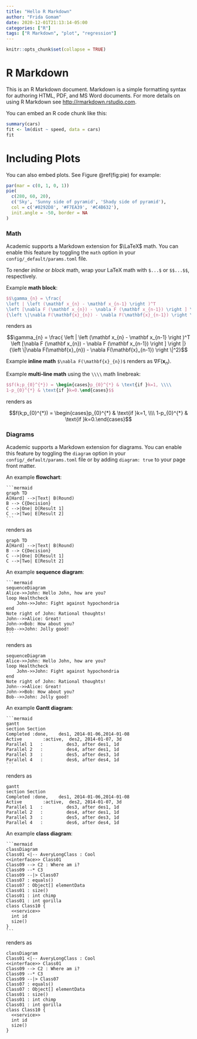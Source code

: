 ```yaml
---
title: "Hello R Markdown"
author: "Frida Gomam"
date: 2020-12-01T21:13:14-05:00
categories: ["R"]
tags: ["R Markdown", "plot", "regression"]
---
```


```r
knitr::opts_chunk$set(collapse = TRUE)
```

# R Markdown

This is an R Markdown document. Markdown is a simple formatting syntax for authoring HTML, PDF, and MS Word documents. For more details on using R Markdown see <http://rmarkdown.rstudio.com>.

You can embed an R code chunk like this:

```r
summary(cars)
fit <- lm(dist ~ speed, data = cars)
fit
```

# Including Plots

You can also embed plots. See Figure \@ref(fig:pie) for example:

```r
par(mar = c(0, 1, 0, 1))
pie(
  c(280, 60, 20),
  c('Sky', 'Sunny side of pyramid', 'Shady side of pyramid'),
  col = c('#0292D8', '#F7EA39', '#C4B632'),
  init.angle = -50, border = NA
)
```

### Math

Academic supports a Markdown extension for $\LaTeX$ math. You can enable this feature by toggling the `math` option in your `config/_default/params.toml` file.

To render *inline* or *block* math, wrap your LaTeX math with `$...$` or `$$...$$`, respectively.

Example **math block**:

```latex
$$\gamma_{n} = \frac{ 
\left | \left (\mathbf x_{n} - \mathbf x_{n-1} \right )^T 
\left [\nabla F (\mathbf x_{n}) - \nabla F (\mathbf x_{n-1}) \right ] \right |}
{\left \|\nabla F(\mathbf{x}_{n}) - \nabla F(\mathbf{x}_{n-1}) \right \|^2}$$
```

renders as

$$\gamma_{n} = \frac{ \left | \left (\mathbf x_{n} - \mathbf x_{n-1} \right )^T \left [\nabla F (\mathbf x_{n}) - \nabla F (\mathbf x_{n-1}) \right ] \right |}{\left \|\nabla F(\mathbf{x}_{n}) - \nabla F(\mathbf{x}_{n-1}) \right \|^2}$$

Example **inline math** `$\nabla F(\mathbf{x}_{n})$` renders as $\nabla F(\mathbf{x}_{n})$.

Example **multi-line math** using the `\\\\` math linebreak:

```latex
$$f(k;p_{0}^{*}) = \begin{cases}p_{0}^{*} & \text{if }k=1, \\\\
1-p_{0}^{*} & \text{if }k=0.\end{cases}$$
```

renders as

$$f(k;p_{0}^{*}) = \begin{cases}p_{0}^{*} & \text{if }k=1, \\\\
1-p_{0}^{*} & \text{if }k=0.\end{cases}$$

### Diagrams

Academic supports a Markdown extension for diagrams. You can enable this feature by toggling the `diagram` option in your `config/_default/params.toml` file or by adding `diagram: true` to your page front matter.

An example **flowchart**:

    ```mermaid
    graph TD
    A[Hard] -->|Text| B(Round)
    B --> C{Decision}
    C -->|One| D[Result 1]
    C -->|Two| E[Result 2]
    ```

renders as

```mermaid
graph TD
A[Hard] -->|Text| B(Round)
B --> C{Decision}
C -->|One| D[Result 1]
C -->|Two| E[Result 2]
```

An example **sequence diagram**:

    ```mermaid
    sequenceDiagram
    Alice->>John: Hello John, how are you?
    loop Healthcheck
        John->>John: Fight against hypochondria
    end
    Note right of John: Rational thoughts!
    John-->>Alice: Great!
    John->>Bob: How about you?
    Bob-->>John: Jolly good!
    ```

renders as

```mermaid
sequenceDiagram
Alice->>John: Hello John, how are you?
loop Healthcheck
    John->>John: Fight against hypochondria
end
Note right of John: Rational thoughts!
John-->>Alice: Great!
John->>Bob: How about you?
Bob-->>John: Jolly good!
```

An example **Gantt diagram**:

    ```mermaid
    gantt
    section Section
    Completed :done,    des1, 2014-01-06,2014-01-08
    Active        :active,  des2, 2014-01-07, 3d
    Parallel 1   :         des3, after des1, 1d
    Parallel 2   :         des4, after des1, 1d
    Parallel 3   :         des5, after des3, 1d
    Parallel 4   :         des6, after des4, 1d
    ```

renders as

```mermaid
gantt
section Section
Completed :done,    des1, 2014-01-06,2014-01-08
Active        :active,  des2, 2014-01-07, 3d
Parallel 1   :         des3, after des1, 1d
Parallel 2   :         des4, after des1, 1d
Parallel 3   :         des5, after des3, 1d
Parallel 4   :         des6, after des4, 1d
```

An example **class diagram**:

    ```mermaid
    classDiagram
    Class01 <|-- AveryLongClass : Cool
    <<interface>> Class01
    Class09 --> C2 : Where am i?
    Class09 --* C3
    Class09 --|> Class07
    Class07 : equals()
    Class07 : Object[] elementData
    Class01 : size()
    Class01 : int chimp
    Class01 : int gorilla
    class Class10 {
      <<service>>
      int id
      size()
    }
    ```

renders as

```mermaid
classDiagram
Class01 <|-- AveryLongClass : Cool
<<interface>> Class01
Class09 --> C2 : Where am i?
Class09 --* C3
Class09 --|> Class07
Class07 : equals()
Class07 : Object[] elementData
Class01 : size()
Class01 : int chimp
Class01 : int gorilla
class Class10 {
  <<service>>
  int id
  size()
}
```
